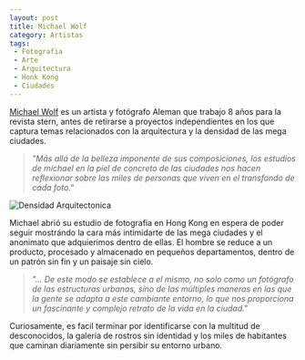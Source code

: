 ```yaml
---
layout: post
title: Michael Wolf
category: Artistas
tags:
 - Fotografia
 - Arte
 - Arquitectura
 - Honk Kong
 - Ciudades
---
```


[Michael Wolf](http://photomichaelwolf.com/) es un artista y fotógrafo Aleman que trabajo 8 años para la revista stern, antes de retirarse a proyectos independientes en los que captura temas relacionados con la arquitectura y la densidad de las mega ciudades.

> *"Más allá de la belleza imponente de sus composiciones, los estudios de michael en la piel de concreto de las ciudades nos hacen reflexionar sobre las miles de personas que viven en el transfondo de cada foto."*

![Densidad Arquitectonica](/Images/michaelwolf.jpg)

Michael abrió su estudio de fotografia en Hong Kong en espera de poder seguir mostrándo la cara más intimidarte de las mega ciudades y el anonimato que adquierimos dentro de ellas. El hombre se reduce a un producto, procesado y almacenado en pequeños departamentos, dentro de un patrón sin fin y un paisaje sin cielo.

>*"… De este modo se establece a el mismo, no solo como un fotógrafo de las estructuras urbanas, sino de las múltiples maneras en las que la gente se adapta a este cambiante entorno, lo que nos proporciona un fascinante y complejo retrato de la vida en la ciudad."*

Curiosamente, es facil terminar por identificarse con la multitud de desconocidos, la galeria de rostros sin identidad y los miles de habitantes que caminan diariamente sin persibir su entorno urbano.
